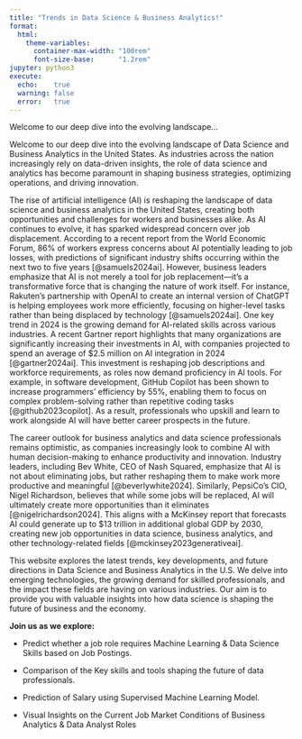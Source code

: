 ```yaml
---
title: "Trends in Data Science & Business Analytics!"
format:
  html:      
    theme-variables:
      container-max-width: "100rem"
      font-size-base:      "1.2rem"
jupyter: python3
execute:
  echo:    true
  warning: false
  error:   true
---
```


<div class="hero">
  <div class="hero-overlay">
  </div>
</div>



Welcome to our deep dive into the evolving landscape…



Welcome to our deep dive into the evolving landscape of Data Science and Business Analytics in the United States. As industries across the nation increasingly rely on data-driven insights, the role of data science and analytics has become paramount in shaping business strategies, optimizing operations, and driving innovation.

The rise of artificial intelligence (AI) is reshaping the landscape of data science and business analytics in the United States, creating both opportunities and challenges for workers and businesses alike. As AI continues to evolve, it has sparked widespread concern over job displacement. According to a recent report from the World Economic Forum, 86% of workers express concerns about AI potentially leading to job losses, with predictions of significant industry shifts occurring within the next two to five years [@samuels2024ai]. However, business leaders emphasize that AI is not merely a tool for job replacement—it's a transformative force that is changing the nature of work itself. For instance, Rakuten’s partnership with OpenAI to create an internal version of ChatGPT is helping employees work more efficiently, focusing on higher-level tasks rather than being displaced by technology [@samuels2024ai].
<!--
![Data Science Image](figures/datasciencepic.webp){fig-align="center" width="80%"}
-->
One key trend in 2024 is the growing demand for AI-related skills across various industries. A recent Gartner report highlights that many organizations are significantly increasing their investments in AI, with companies projected to spend an average of $2.5 million on AI integration in 2024 [@gartner2024ai]. This investment is reshaping job descriptions and workforce requirements, as roles now demand proficiency in AI tools. For example, in software development, GitHub Copilot has been shown to increase programmers' efficiency by 55%, enabling them to focus on complex problem-solving rather than repetitive coding tasks [@github2023copilot]. As a result, professionals who upskill and learn to work alongside AI will have better career prospects in the future.
<!--
![Data Science Image](figures/dspic2.avif){fig-align="center" width="80%"}
-->

The career outlook for business analytics and data science professionals remains optimistic, as companies increasingly look to combine AI with human decision-making to enhance productivity and innovation. Industry leaders, including Bev White, CEO of Nash Squared, emphasize that AI is not about eliminating jobs, but rather reshaping them to make work more productive and meaningful [@beverlywhite2024]. Similarly, PepsiCo’s CIO, Nigel Richardson, believes that while some jobs will be replaced, AI will ultimately create more opportunities than it eliminates [@nigelrichardson2024]. This aligns with a McKinsey report that forecasts AI could generate up to $13 trillion in additional global GDP by 2030, creating new job opportunities in data science, business analytics, and other technology-related fields [@mckinsey2023generativeai].

This website explores the latest trends, key developments, and future directions in Data Science and Business Analytics in the U.S. We delve into emerging technologies, the growing demand for skilled professionals, and the impact these fields are having on various industries. Our aim is to provide you with valuable insights into how data science is shaping the future of business and the economy.



**Join us as we explore:**

- Predict whether a job role requires Machine Learning & Data Science Skills based on Job Postings.

- Comparison of the Key skills and tools shaping the future of data professionals.
  
- Prediction of Salary using Supervised Machine Learning Model.

-  Visual Insights on the Current Job Market Conditions of Business Analytics & Data Analyst Roles